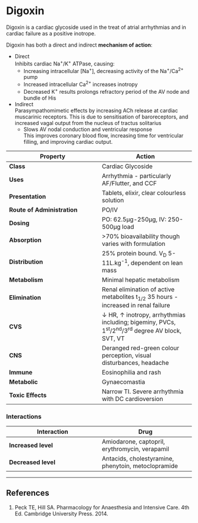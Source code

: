 # Digoxin


Digoxin is a cardiac glycoside used in the treat of atrial arrhythmias and in cardiac failure as a positive inotrope.

Digoxin has both a direct and indirect **mechanism of action**:

* Direct\
Inhibits cardiac Na^+^/K^+^ ATPase, causing:
	* Increasing intracellular [Na^+^], decreasing activity of the Na^+^/Ca^2+^ pump
	* Increased intracellular Ca^2+^ increases inotropy
	* Decreased K^+^ results prolongs refractory period of the AV node and bundle of His
* Indirect\
Parasympathomimetic effects by increasing ACh release at cardiac muscarinic receptors.
	This is due to sensitisation of baroreceptors, and increased vagal output from the nucleus of tractus solitarius
	* Slows AV nodal conduction and ventricular response\
	This improves coronary blood flow, increasing time for ventricular filling, and improving cardiac output.

|Property|Action|
|--|--|
|**Class**|Cardiac Glycoside|
|**Uses**|Arrhythmia - particularly AF/Flutter, and CCF|
|**Presentation**|Tablets, elixir, clear colourless solution
|**Route of Administration**|PO/IV|
|**Dosing**|PO: 62.5μg-250μg, IV: 250-500μg load|
|**Absorption**|>70% bioavailability though varies with formulation|
|**Distribution**|25% protein bound. V~D~ 5-11L.kg^-1^, dependent on lean mass|
|**Metabolism**|Minimal hepatic metabolism|
|**Elimination**|Renal elimination of active metabolites t~1/2~ 35 hours - increased in renal failure|
|**CVS**|↓ HR, ↑ inotropy, arrhythmias including; bigeminy, PVCs, 1^st^/2^nd^/3^rd^ degree AV block, SVT, VT
|**CNS**|Deranged red-green colour perception, visual disturbances, headache|
|**Immune**|Eosinophilia and rash
|**Metabolic**|Gynaecomastia
|**Toxic Effects**|Narrow TI. Severe arrhythmia with DC cardioversion

### Interactions

|Interaction|Drug|
|--|--|
|**Increased level**|Amiodarone, captopril, erythromycin, verapamil|
|**Decreased level**|Antacids, cholestyramine, phenytoin, metoclopramide|

---
## References

1. Peck TE, Hill SA. Pharmacology for Anaesthesia and Intensive Care. 4th Ed. Cambridge University Press. 2014.\
